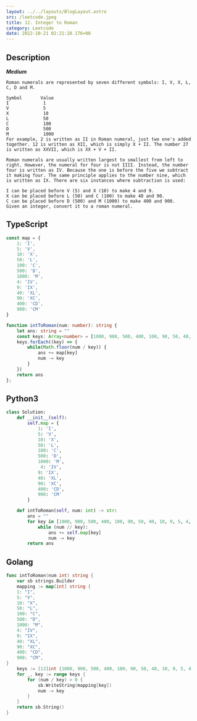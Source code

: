 ```yaml
---
layout: ../../layouts/BlogLayout.astro 
src: /leetcode.jpeg
title: 12. Integer to Roman
category: Leetcode 
date: 2022-10-21 02:21:28.176+00 
---
```


## Description
***Medium***
```
Roman numerals are represented by seven different symbols: I, V, X, L, C, D and M.

Symbol       Value
I             1
V             5
X             10
L             50
C             100
D             500
M             1000
For example, 2 is written as II in Roman numeral, just two one's added together. 12 is written as XII, which is simply X + II. The number 27 is written as XXVII, which is XX + V + II.

Roman numerals are usually written largest to smallest from left to right. However, the numeral for four is not IIII. Instead, the number four is written as IV. Because the one is before the five we subtract it making four. The same principle applies to the number nine, which is written as IX. There are six instances where subtraction is used:

I can be placed before V (5) and X (10) to make 4 and 9. 
X can be placed before L (50) and C (100) to make 40 and 90. 
C can be placed before D (500) and M (1000) to make 400 and 900.
Given an integer, convert it to a roman numeral.
```

## TypeScript
```typescript
const map = {
    1: 'I',
    5: 'V',
    10: 'X',
    50: 'L',
    100: 'C',
    500: 'D',
    1000: 'M',
    4: 'IV',
    9: 'IX',
    40: 'XL',
    90: 'XC',
    400: 'CD',
    900: 'CM'
}

function intToRoman(num: number): string {
    let ans: string = ""
    const keys: Array<number> = [1000, 900, 500, 400, 100, 90, 50, 40, 10, 9, 5, 4, 1]
    keys.forEach((key) => {
        while(Math.floor(num / key)) {
            ans += map[key]
            num -= key
        }
    })
    return ans
};
```

## Python3
```python
class Solution:
    def __init__(self):
        self.map = {
            1: 'I',
            5: 'V',
            10: 'X',
            50: 'L',
            100: 'C',
            500: 'D',
            1000: 'M',
             4: 'IV',
            9: 'IX',
            40: 'XL',
            90: 'XC',
            400: 'CD',
            900: 'CM'
        }

    def intToRoman(self, num: int) -> str:
        ans = ""
        for key in [1000, 900, 500, 400, 100, 90, 50, 40, 10, 9, 5, 4, 1]:
            while (num // key):
                ans += self.map[key]
                num -= key
        return ans
```

## Golang
```go
func intToRoman(num int) string {
    var sb strings.Builder
    mapping := map[int] string {
    1: "I",
    5: "V",
    10: "X",
    50: "L",
    100: "C",
    500: "D",
    1000: "M",
    4: "IV",
    9: "IX",
    40: "XL",
    90: "XC",
    400: "CD",
    900: "CM",
}
    keys := [13]int {1000, 900, 500, 400, 100, 90, 50, 40, 10, 9, 5, 4, 1}
    for _, key := range keys {
        for (num / key) > 0 {
            sb.WriteString(mapping[key])
            num -= key
        }
    }
    return sb.String()
}
```
